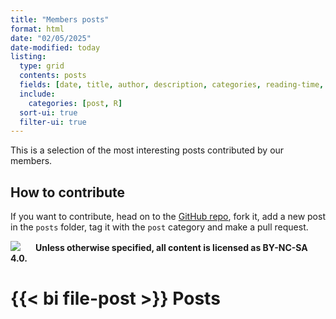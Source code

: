 ```yaml
---
title: "Members posts"
format: html
date: "02/05/2025"
date-modified: today
listing:
  type: grid
  contents: posts
  fields: [date, title, author, description, categories, reading-time, image]
  include:
    categories: [post, R]
  sort-ui: true
  filter-ui: true
---
```


This is a selection of the most interesting posts contributed by our members.

:::{.callout-tip}
## How to contribute

If you want to contribute, head on to the [GitHub repo](https://github.com/r-trento/r-trento.github.io){target="_blank"}, fork it, add a new post in the `posts` folder, tag it with the `post` category and make a pull request.
:::

:::{.callout-note}
[![](https://licensebuttons.net/l/by-nc-sa/3.0/88x31.png){style="margin-right: 20px;"}](https://creativecommons.org/licenses/by-nc-sa/4.0/) **Unless otherwise specified, all content is licensed as BY-NC-SA 4.0.**
:::

# {{< bi file-post >}} Posts
